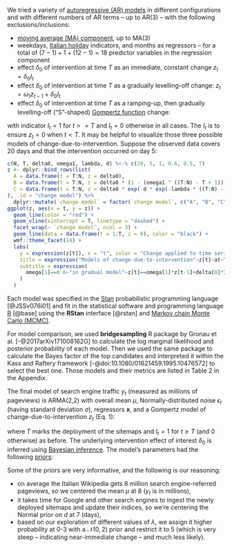 We tried a variety of [autoregressive (AR) models](https://en.wikipedia.org/wiki/Autoregressive_model) in different configurations and with different numbers of AR terms -- up to AR(3) -- with the following exclusions/inclusions:

- [moving average (MA) component](https://en.wikipedia.org/wiki/Moving-average_model), up to MA(3)
- weekdays, [Italian holiday](https://en.wikipedia.org/wiki/Public_holidays_in_Italy) indicators, and months as regressors -- for a total of $(7-1)+1+(12-1) = 18$ predictor variables in the regression component
- effect $\delta_0$ of intervention at time $T$ as an immediate, constant change $z_t = \delta_0 I_t$
- effect $\delta_0$ of intervention at time $T$ as a gradually levelling-off change: $z_t = \omega_1 z_{t-1} + \delta_0 I_t$
- effect $\delta_0$ of intervention at time $T$ as a ramping-up, then gradually levelling-off ("S"-shaped) [Gompertz function](https://en.wikipedia.org/wiki/Gompertz_function) change:

\begin{equation}
  z_t = \delta_0 \mathrm{e}^{-d \mathrm{e}^{-\lambda (t - T)}} I_t
\end{equation}

with indicator $I_t = 1$ for $t >= T$ and $I_t = 0$ otherwise in all cases. The $I_t$ is to ensure $z_t = 0$ when $t < T$. It may be helpful to visualize those three possible models of change-due-to-intervention. Suppose the observed data covers 20 days and that the intervention occurred on day 5:

```r
c(N, T, delta0, omega1, lambda, d) %<-% c(20, 5, 1, 0.6, 0.5, 7)
z <- dplyr::bind_rows(list(
  A = data.frame(t = T:N, z = delta0),
  B = data.frame(t = T:N, z = delta0 * (1 - (omega1 ^ ((T:N) - T + 1))) / (1 - omega1)),
  C = data.frame(t = T:N, z = delta0 * exp(-d * exp(-lambda * ((T:N) - T))))
), .id = "change model") %>%
  dplyr::mutate(`change model` = factor(`change model`, c("A", "B", "C"), c("instant, constant", "gradually levelling-off", "Gompertz")))
ggplot(z, aes(x = t, y = z)) +
  geom_line(color = "red") +
  geom_vline(xintercept = T, linetype = "dashed") +
  facet_wrap(~ `change model`, ncol = 3) +
  geom_line(data = data.frame(t = 1:T, z = 0), color = "black") +
  wmf::theme_facet(14) +
  labs(
    y = expression(z[t]), x = "t", color = "Change applied to time series",
    title = expression("Models of change-due-to-intervention"~z[t]~at~T==10~"with effect"~delta[0]==1),
    subtitle = expression(
      omega[1]==0.6~"in gradual model"~z[t]==omega[1]*z[t-1]+delta[0]*I[t]~", and "~lambda==0.5~"in Gompertz model"~z[t]==delta[0]*e^(-7*e^(-lambda*(t-T)))
    )
  )
```

Each model was specified in the [Stan](https://en.wikipedia.org/wiki/Stan_(software)) probabilistic programming language [@JSSv076i01] and fit in the statistical software and programming language [R](https://en.wikipedia.org/wiki/R_(programming_language)) [@base] using the **RStan** interface [@rstan] and [Markov chain Monte Carlo (MCMC)](https://en.wikipedia.org/wiki/Markov_chain_Monte_Carlo).

\clearpage

For model comparison, we used **bridgesampling** R package by Gronau et al. [-@2017arXiv171008162G] to calculate the log marginal likelihood and posterior probability of each model. Then we used the same package to calculate the Bayes factor of the top candidates and interpreted it within the Kass and Raftery framework [-@doi:10.1080/01621459.1995.10476572] to select the best one. Those models and their metrics are listed in Table 2 in the Appendix.

The final model of search engine traffic $y_t$ (measured as millions of pageviews) is ARMA(2,2) with overall mean $\mu$, Normally-distributed noise $\epsilon_t$ (having standard deviation $\sigma$), regressors $\mathbf{x}$, and a Gompertz model of change-due-to-intervention $z_t$ (Eq. 1):

\begin{align*}
y_t & = \mu + \sum_p \phi_p y_{t - p} + \sum_q \theta_q \epsilon_{t - q} + \sum_k \beta_k x_{t,k} + z_t + \epsilon_t;\\
z_t & = \delta_0 \mathrm{e}^{-d \mathrm{e}^{-\lambda (t - T)}} I_t,
\end{align*}

where $T$ marks the deployment of the sitemaps and $I_t = 1$ for $t \geq T$ (and 0 otherwise) as before. The underlying intervention effect of interest $\delta_0$ is inferred using [Bayesian inference](https://en.wikipedia.org/wiki/Bayesian_inference). The model's parameters had the following [priors](https://en.wikipedia.org/wiki/Prior_probability):

\begin{align*}
  \phi_p, \theta_q & \sim \text{Cauchy}(0, 1),~-1 \leq \phi_p, \theta_q \leq 1, p = 1, 2, q = 1, 2;\\
  \sigma & \sim \text{Cauchy}(0, 5),~\sigma > 0;\\
  \delta_0, \beta_k & \sim \mathcal{N}(0, 10),~k = 1, \ldots, 18;\\
  \mu & \sim \mathcal{N}(8, 4);\\
  d & \sim \mathcal{N}(7, 5);~\text{and}\\
  \lambda & \sim \mathcal{N}(0, 2),~0 < \lambda < 5.
\end{align*}

Some of the priors are very informative, and the following is our reasoning:

- on average the Italian Wikipedia gets 8 million search engine-referred pageviews, so we centered the mean $\mu$ at 8 ($y_t$ is in millions),
- it takes time for Google and other search engines to ingest the newly deployed sitemaps and update their indices, so we're centering the Normal prior on $d$ at 7 (days),
- based on our exploration of different values of $\lambda$, we assign it higher probability at 0-3 with a $\mathcal{N}(0, 2)$ prior and restrict it to 5 (which is very steep -- indicating near-immediate change -- and much less likely).
